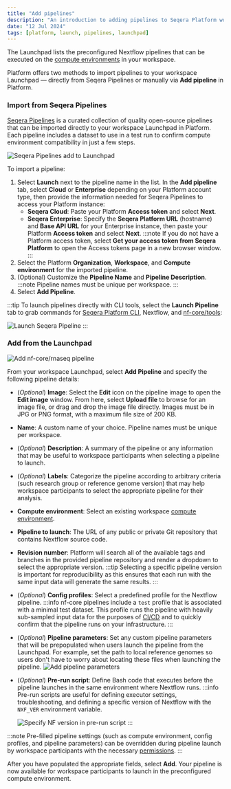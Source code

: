 ```yaml
---
title: "Add pipelines"
description: "An introduction to adding pipelines to Seqera Platform workspaces"
date: "12 Jul 2024"
tags: [platform, launch, pipelines, launchpad]
---
```



The Launchpad lists the preconfigured Nextflow pipelines that can be executed on the [compute environments](../../compute-envs/overview.mdx) in your workspace. 

Platform offers two methods to import pipelines to your workspace Launchpad — directly from Seqera Pipelines or manually via **Add pipeline** in Platform.

### Import from Seqera Pipelines

[Seqera Pipelines](https://seqera.io/pipelines) is a curated collection of quality open-source pipelines that can be imported directly to your workspace Launchpad in Platform. Each pipeline includes a dataset to use in a test run to confirm compute environment compatibility in just a few steps.

![Seqera Pipelines add to Launchpad](assets/seqera-pipelines-add-pipeline.gif)

To import a pipeline:
1. Select **Launch** next to the pipeline name in the list. In the **Add pipeline** tab, select **Cloud** or **Enterprise** depending on your Platform account type, then provide the information needed for Seqera Pipelines to access your Platform instance:
    - **Seqera Cloud**: Paste your Platform **Access token** and select **Next**.  
    - **Seqera Enterprise**: Specify the **Seqera Platform URL** (hostname) and **Base API URL** for your Enterprise instance, then paste your Platform **Access token** and select **Next**.
    :::note
    If you do not have a Platform access token, select **Get your access token from Seqera Platform** to open the Access tokens page in a new browser window.
    :::
1. Select the Platform **Organization**, **Workspace**, and **Compute environment** for the imported pipeline. 
1. (Optional) Customize the **Pipeline Name** and **Pipeline Description**.
    :::note
    Pipeline names must be unique per workspace.
    :::
1. Select **Add Pipeline**. 

:::tip
To launch pipelines directly with CLI tools, select the **Launch Pipeline** tab to grab commands for [Seqera Platform CLI](./automation.mdx#platform-cli), Nextflow, and [nf-core/tools](https://nf-co.re/docs/nf-core-tools):

![Launch Seqera Pipeline](assets/seqera-pipelines-launch-cli.png)
:::

### Add from the Launchpad 

![Add nf-core/rnaseq pipeline](assets/sp-cloud-add-rnaseq.gif)

From your workspace Launchpad, select **Add Pipeline** and specify the following pipeline details:

- (*Optional*) **Image**: Select the **Edit** icon on the pipeline image to open the **Edit image** window. From here, select **Upload file** to browse for an image file, or drag and drop the image file directly. Images must be in JPG or PNG format, with a maximum file size of 200 KB.
- **Name**: A custom name of your choice. Pipeline names must be unique per workspace. 
- (*Optional*) **Description**: A summary of the pipeline or any information that may be useful to workspace participants when selecting a pipeline to launch. 
- (*Optional*) **Labels**: Categorize the pipeline according to arbitrary criteria (such research group or reference genome version) that may help workspace participants to select the appropriate pipeline for their analysis.
- **Compute environment**: Select an existing workspace [compute environment](../../compute-envs/overview.mdx).
- **Pipeline to launch**: The URL of any public or private Git repository that contains Nextflow source code.
- **Revision number**: Platform will search all of the available tags and branches in the provided pipeline repository and render a dropdown to select the appropriate version. 
    :::tip
    Selecting a specific pipeline version is important for reproducibility as this ensures that each run with the same input data will generate the same results.
    :::
- (*Optional*) **Config profiles**: Select a predefined profile for the Nextflow pipeline. 
    :::info 
    nf-core pipelines include a `test` profile that is associated with a minimal test dataset. This profile runs the pipeline with heavily sub-sampled input data for the purposes of [CI/CD](https://resources.github.com/devops/ci-cd/) and to quickly confirm that the pipeline runs on your infrastructure.
    :::
- (*Optional*) **Pipeline parameters**: Set any custom pipeline parameters that will be prepopulated when users launch the pipeline from the Launchpad. For example, set the path to local reference genomes so users don't have to worry about locating these files when launching the pipeline.
    ![Add pipeline parameters](assets/sp-cloud-pipeline-params.gif)
- (*Optional*) **Pre-run script**: Define Bash code that executes before the pipeline launches in the same environment where Nextflow runs. 
    :::info 
    Pre-run scripts are useful for defining executor settings, troubleshooting, and defining a specific version of Nextflow with the `NXF_VER` environment variable.

    ![Specify NF version in pre-run script](assets/sp-cloud-pre-run-options.gif) 
    :::

:::note
Pre-filled pipeline settings (such as compute environment, config profiles, and pipeline parameters) can be overridden during pipeline launch by workspace participants with the necessary [permissions](../../orgs-and-teams/roles.mdx).
::: 

After you have populated the appropriate fields, select **Add**. Your pipeline is now available for workspace participants to launch in the preconfigured compute environment.






